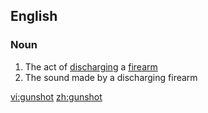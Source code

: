 ==English==

===Noun===
{{en-noun}}

# The act of [[discharge|discharging]] a [[firearm]]
# The sound made by a discharging firearm

[[vi:gunshot]]
[[zh:gunshot]]